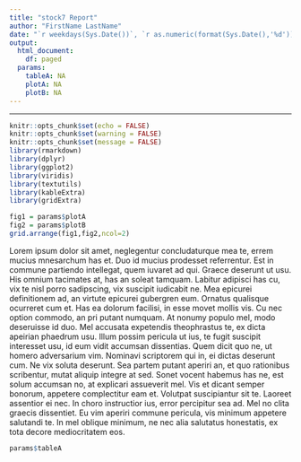 ```yaml
---
title: "stock7 Report"
author: "FirstName LastName"
date: "`r weekdays(Sys.Date())`, `r as.numeric(format(Sys.Date(),'%d'))`^`r ifelse(weekdays(Sys.Date()) %in% c(1,21,31),'st',ifelse(weekdays(Sys.Date()) %in% c(2,22),'nd',ifelse(weekdays(Sys.Date()) %in% c(3,23),'rd','th')))`^ `r format(Sys.Date(),'%B %Y')`, `r substr(Sys.time(),12,19)` "
output: 
  html_document:
    df: paged
  params:
    tableA: NA
    plotA: NA
    plotB: NA
---
```

---

```r
knitr::opts_chunk$set(echo = FALSE)
knitr::opts_chunk$set(warning = FALSE)
knitr::opts_chunk$set(message = FALSE)
library(rmarkdown)
library(dplyr)
library(ggplot2)
library(viridis)
library(textutils)
library(kableExtra)
library(gridExtra)
```

```r
fig1 = params$plotA
fig2 = params$plotB
grid.arrange(fig1,fig2,ncol=2)
```

Lorem ipsum dolor sit amet, neglegentur concludaturque mea te, errem mucius mnesarchum has et. Duo id mucius prodesset referrentur. Est in commune partiendo intellegat, quem iuvaret ad qui. Graece deserunt ut usu. His omnium tacimates at, has an soleat tamquam. Labitur adipisci has cu, vix te nisl porro sadipscing, vix suscipit iudicabit ne. Mea epicurei definitionem ad, an virtute epicurei gubergren eum. Ornatus qualisque ocurreret cum et. Has ea dolorum facilisi, in esse movet mollis vis. Cu nec option commodo, an pri putant numquam. At nonumy populo mel, modo deseruisse id duo. Mel accusata expetendis theophrastus te, ex dicta apeirian phaedrum usu. Illum possim pericula ut ius, te fugit suscipit interesset usu, id eum vidit accumsan dissentias. Quem dicit quo ne, ut homero adversarium vim. Nominavi scriptorem qui in, ei dictas deserunt cum. Ne vix soluta deserunt. Sea partem putant aperiri an, et quo rationibus scribentur, mutat aliquip integre at sed. Sonet vocent habemus has ne, est solum accumsan no, at explicari assueverit mel. Vis et dicant semper bonorum, appetere complectitur eam et. Volutpat suscipiantur sit te. Laoreet assentior ei nec. In choro instructior ius, error percipitur sea ad. Mel no clita graecis dissentiet. Eu vim aperiri commune pericula, vis minimum appetere salutandi te. In mel oblique minimum, ne nec alia salutatus honestatis, ex tota decore mediocritatem eos.

```r
params$tableA
```


